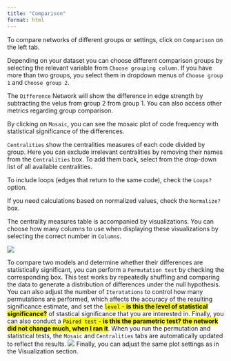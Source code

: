 ```yaml
---
title: "Comparison"
format: html
---
```



To compare networks of different groups or settings, click on `Comparison` on the left tab. 

Depending on your dataset you can choose different comparison groups by selecting the relevant variable from `Choose grouping column`. If you have more than two groups, you select them in dropdown menus of `Choose group 1` and `Choose group 2`. 

The `Difference` Network will show the difference in edge strength by subtracting the velus from group 2 from group 1. You can also access other metrics regarding group comparison. 

By clicking on `Mosaic`, you can see the mosaic plot of code frequency with statistical significance of the differences. 

`Centralities` show the centralities measures of each code divided by group. Here you can exclude irrelevant centralities by removing their names from the `Centralities` box. To add them back, select from the drop-down list of all available centralities.

To include loops (edges that return to the same code), check the `Loops?` option. 

If you need calculations based on normalized values, check the `Normalize?` box.

The centrality measures table is accompanied by visualizations. You can choose how many columns to use when displaying these visualizations by selecting the correct number in `Columns`.

![](vis/fig15.png) 

To compare two models and determine whether their differences are statistically significant, you can perform a `Permutation test` by checking the corresponding box. This test works by repeatedly shuffling and comparing the data to generate a distribution of differences under the null hypothesis. You can also adjust the number of `Iteratations` to control how many permutations are performed, which affects the accuracy of the resulting significance estimate, and set the [`level` - **is this the level of statistical significance?**]{.mark} of stastical significance that you are interested in. Finally, you can also conduct a [`Paired test` - **is this the parametric test? the network did not change much, when I ran it**]{.mark}. When you run the permutation and statistical tests, the `Mosaic` and `Centralities` tabs are automatically updated to reflect the results.
![](vis/fig16.png) 
Finally, you can adjust the same plot settings as in the Visualization section.
